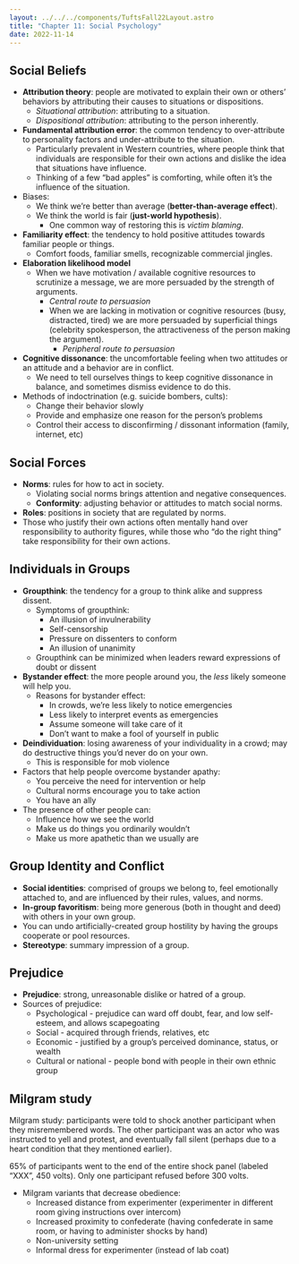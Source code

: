 ```yaml
---
layout: ../../../components/TuftsFall22Layout.astro
title: "Chapter 11: Social Psychology"
date: 2022-11-14
---
```


## Social Beliefs

- **Attribution theory**: people are motivated to explain their own or others’ behaviors by attributing their causes to situations or dispositions. 
	- *Situational attribution*: attributing to a situation. 
	- *Dispositional attribution*: attributing to the person inherently. 
- **Fundamental attribution error**: the common tendency to over-attribute to personality factors and under-attribute to the situation. 
	- Particularly prevalent in Western countries, where people think that individuals are responsible for their own actions and dislike the idea that situations have influence. 
	- Thinking of a few “bad apples” is comforting, while often it’s the influence of the situation. 
- Biases:
	- We think we’re better than average (**better-than-average effect**).
	- We think the world is fair (**just-world hypothesis**).
		- One common way of restoring this is *victim blaming*. 
- **Familiarity effect**: the tendency to hold positive attitudes towards familiar people or things. 
	- Comfort foods, familiar smells, recognizable commercial jingles. 
- **Elaboration likelihood model**
	- When we have motivation / available cognitive resources to scrutinize a message, we are more persuaded by the strength of arguments. 
		- *Central route to persuasion*
		- When we are lacking in motivation or cognitive resources (busy, distracted, tired) we are more persuaded by superficial things (celebrity spokesperson, the attractiveness of the person making the argument). 
			- *Peripheral route to persuasion*
- **Cognitive dissonance**: the uncomfortable feeling when two attitudes or an attitude and a behavior are in conflict. 
	- We need to tell ourselves things to keep cognitive dissonance in balance, and sometimes dismiss evidence to do this. 
- Methods of indoctrination (e.g. suicide bombers, cults): 
	- Change their behavior slowly
	- Provide and emphasize one reason for the person’s problems
	- Control their access to disconfirming / dissonant information (family, internet, etc)


## Social Forces

- **Norms**: rules for how to act in society. 
	- Violating social norms brings attention and negative consequences. 
	- **Conformity**: adjusting behavior or attitudes to match social norms. 
- **Roles**: positions in society that are regulated by norms. 
- Those who justify their own actions often mentally hand over responsibility to authority figures, while those who “do the right thing” take responsibility for their own actions. 


## Individuals in Groups

- **Groupthink**: the tendency for a group to think alike and suppress dissent. 
	- Symptoms of groupthink:
		- An illusion of invulnerability
		- Self-censorship
		- Pressure on dissenters to conform
		- An illusion of unanimity
	- Groupthink can be minimized when leaders reward expressions of doubt or dissent
- **Bystander effect**: the more people around you, the *less* likely someone will help you. 
	- Reasons for bystander effect:
		- In crowds, we’re less likely to notice emergencies
		- Less likely to interpret events as emergencies
		- Assume someone will  take care of it
		- Don’t want to make a fool of yourself in public
- **Deindividuation**: losing awareness of your individuality in a crowd; may do destructive things you’d never do on your own. 
	- This is responsible for mob violence
- Factors that help people overcome bystander apathy:
	- You perceive the need for intervention or help
	- Cultural norms encourage you to take action
	- You have an ally
- The presence of other people can:
	- Influence how we see the world
	- Make us do things you ordinarily wouldn’t
	- Make us more apathetic than we usually are


## Group Identity and Conflict

- **Social identities**: comprised of groups we belong to, feel emotionally attached to, and are influenced by their rules, values, and norms. 
- **In-group favoritism**: being more generous (both in thought and deed) with others in your own group. 
- You can undo artificially-created group hostility by having the groups cooperate or pool resources. 
- **Stereotype**: summary impression of a group. 

## Prejudice

- **Prejudice**: strong, unreasonable dislike or hatred of a group. 
- Sources of prejudice: 
	- Psychological - prejudice can ward off doubt, fear, and low self-esteem, and allows scapegoating
	- Social - acquired through friends, relatives, etc
	- Economic - justified by a group’s perceived dominance, status, or wealth
	- Cultural or national - people bond with people in their own ethnic group


## Milgram study

Milgram study: participants were told to shock another participant when they misremembered words. The other participant was an actor who was instructed to yell and protest, and eventually fall silent (perhaps due to a heart condition that they mentioned earlier). 

65% of participants went to the end of the entire shock panel (labeled “XXX”, 450 volts). Only one participant refused before 300 volts. 

- Milgram variants that decrease obedience: 
	- Increased distance from experimenter (experimenter in different room giving instructions over intercom)
	- Increased proximity to confederate (having confederate in same room, or having to administer shocks by hand)
	- Non-university setting
	- Informal dress for experimenter (instead of lab coat)